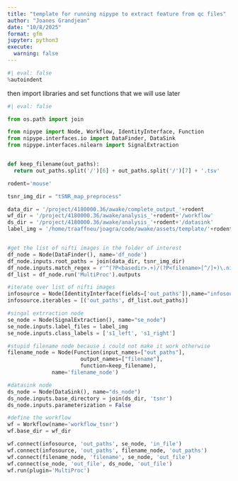 ```yaml
---
title: "template for running nipype to extract feature from qc files"
author: "Joanes Grandjean"
date: "10/8/2025"
format: gfm
jupyter: python3
execute: 
  warning: false
---
```


```python
#| eval: false
%autoindent 
```

then import libraries and set functions that we will use later
```python
#| eval: false

from os.path import join

from nipype import Node, Workflow, IdentityInterface, Function
from nipype.interfaces.io import DataFinder, DataSink
from nipype.interfaces.nilearn import SignalExtraction


def keep_filename(out_paths):
  return out_paths.split('/')[6] + out_paths.split('/')[7] + '.tsv'

rodent='mouse'

tsnr_img_dir = "tSNR_map_preprocess"

data_dir = '/project/4180000.36/awake/complete_output_'+rodent
wf_dir = '/project/4180000.36/awake/analysis_'+rodent+'/workflow'
ds_dir = '/project/4180000.36/awake/analysis_'+rodent+'/datasink'
label_img = '/home/traaffneu/joagra/code/awake/assets/template/'+rodent+'/s1bf.nii.gz'


#get the list of nifti images in the folder of interest
df_node = Node(DataFinder(), name='df_node')
df_node.inputs.root_paths = join(data_dir, tsnr_img_dir)
df_node.inputs.match_regex = r'^(?P<basedir>.+)/(?P<filename>[^/]+)\.nii\.gz$'
df_list = df_node.run('MultiProc').outputs

#iterate over list of nifti images 
infosource = Node(IdentityInterface(fields=['out_paths']),name="infosource")
infosource.iterables = [('out_paths', df_list.out_paths)]

#singal extrraction node
se_node = Node(SignalExtraction(), name="se_node")
se_node.inputs.label_files = label_img  
se_node.inputs.class_labels = ['s1_left', 's1_right']

#stupid filename node because i could not make it work otherwise
filename_node = Node(Function(input_names=["out_paths"],
                       output_names=["filename"],
                       function=keep_filename),
              name='filename_node')

#datasink node
ds_node = Node(DataSink(), name="ds_node")
ds_node.inputs.base_directory = join(ds_dir, 'tsnr')
ds_node.inputs.parameterization = False

#define the workflow
wf = Workflow(name='workflow_tsnr')
wf.base_dir = wf_dir

wf.connect(infosource, 'out_paths', se_node, 'in_file')
wf.connect(infosource, 'out_paths', filename_node, 'out_paths')
wf.connect(filename_node, 'filename', se_node, 'out_file')
wf.connect(se_node, 'out_file', ds_node, 'out_file')
wf.run(plugin='MultiProc')



```
